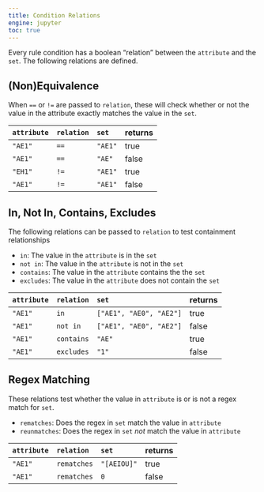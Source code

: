 ```yaml
---
title: Condition Relations
engine: jupyter
toc: true
---
```


Every rule condition has a boolean "relation" between the `attribute` and the `set`. The following relations are defined.

## (Non)Equivalence
When `==` or `!=` are passed to `relation`, these will check whether or not the value in the attribute exactly matches the value in the `set`.


| `attribute` | `relation` | `set` | returns |
| :--------  | :--------   | :---- | :------ |
| `"AE1"`    | `==` | `"AE1"` | true |
| `"AE1"`   | `==` | `"AE"`  | false |
| `"EH1"`  | `!=` | `"AE1"` | true |
| `"AE1"` | `!=` | `"AE1"` | false | 

## In, Not In, Contains, Excludes

The following relations can be passed to `relation` to test containment relationships

- `in`: The value in the `attribute` is in the `set`
- `not in`: The value in the `attribute` is not in the `set`
- `contains`: The value in the `attribute` contains the the `set`
- `excludes`: The value in the `attribute` does not contain the `set`

| `attribute` | `relation` | `set` | returns |
| :--------  | :--------   | :---- | :------ |
| `"AE1"`    | `in` | `["AE1", "AE0", "AE2"]` | true |
| `"AE1"`    | `not in` | `["AE1", "AE0", "AE2"]` | false |
| `"AE1"`   | `contains` | `"AE"`  | true |
| `"AE1"`  | `excludes` | `"1"` | false |

## Regex Matching

These relations test whether the value in `attribute` is or is not a regex match for `set`.

- `rematches`: Does the regex in `set` match the value in `attribute`
- `reunmatches`: Does the regex in `set` *not* match the value in `attribute`

| `attribute` | `relation` | `set` | returns |
| :--------  | :--------   | :---- | :------ |
| `"AE1"`    | `rematches` | `"[AEIOU]"`| true |
| `"AE1"`    | `rematches` | `0` | false |
